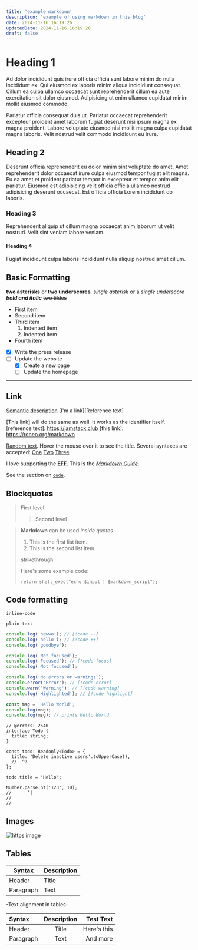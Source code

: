 ```yaml
---
title: 'example markdown'
description: 'example of using markdown in this blog'
date: 2024-11-16 16:19:26
updatedDate: 2024-11-16 16:19:26
draft: false
---
```


# Heading 1

Ad dolor incididunt quis irure officia officia sunt labore minim do nulla incididunt ex. Qui eiusmod ex laboris minim aliqua incididunt consequat. Cillum ea culpa ullamco occaecat sunt reprehenderit cillum ea aute exercitation sit dolor eiusmod. Adipisicing ut enim ullamco cupidatat minim mollit eiusmod commodo.

Pariatur officia consequat duis ut. Pariatur occaecat reprehenderit excepteur proident amet laborum fugiat deserunt nisi ipsum magna ex magna proident. Labore voluptate eiusmod nisi mollit magna culpa cupidatat magna laboris. Velit nostrud velit commodo incididunt eu irure.

## Heading 2

Deserunt officia reprehenderit eu dolor minim sint voluptate do amet. Amet reprehenderit dolor occaecat irure culpa eiusmod tempor fugiat elit magna. Eu ea amet et proident pariatur tempor in excepteur et tempor anim elit pariatur. Eiusmod est adipisicing velit officia officia ullamco nostrud adipisicing deserunt occaecat. Est officia officia Lorem incididunt do laboris.

### Heading 3

Reprehenderit aliquip ut cillum magna occaecat anim laborum ut velit nostrud.
Velit sint veniam labore veniam.

#### Heading 4

Fugiat incididunt culpa laboris incididunt nulla aliquip nostrud amet cillum.

## Basic Formatting

**two asterisks** or **two underscores**.
_single asterisk_ or a _single underscore_
**_bold and italic_**
~~two tildes~~

- First item
- Second item
- Third item
  1. Indented item
  1. Indented item
- Fourth item

- [x] Write the press release
- [ ] Update the website
  - [x] Create a new page
  - [ ] Update the homepage

---

## Link

[Semantic description](https://roneo.org/markdown)
[I'm a link][Reference text]

[This link] will do the same as well. It works as the identifier itself.
[reference text]: https://jamstack.club
[this link]: https://roneo.org/markdown

[Random text][random-identifier].
Hover the mouse over it to see the title.
Several syntaxes are accepted:
[One](https://eff.org 'First site')
[Two](https://example.com 'Second site')
[Three](https://example.com 'Third site')

[random-identifier]: https://roneo.org/markdown 'This example has a title'

I love supporting the **[EFF](https://eff.org)**.
This is the _[Markdown Guide](https://www.markdownguide.org)_.

See the section on [`code`](#code).

## Blockquotes

> First level
>
> > Second level

> **Markdown** can be used _inside quotes_
>
> 1.  This is the first list item.
> 1.  This is the second list item.
>
> ~~strikethrough~~
>
> Here's some example code:
>
>     return shell_exec("echo $input | $markdown_script");

## Code formatting

`inline-code`

```
plain text
```

```ts title="diff"
console.log('hewwo'); // [!code --]
console.log('hello'); // [!code ++]
console.log('goodbye');
```

```ts title="focused"
console.log('Not focused');
console.log('Focused'); // [!code focus]
console.log('Not focused');
```

```ts title="highlight"
console.log('No errors or warnings');
console.error('Error'); // [!code error]
console.warn('Warning'); // [!code warning]
console.log('Highlighted'); // [!code highlight]
```

```js /Hello/ title="word highlight"
const msg = 'Hello World';
console.log(msg);
console.log(msg); // prints Hello World
```

```tsx twoslash title="twoslash" caption="this code block has custom caption."
// @errors: 2540
interface Todo {
  title: string;
}

const todo: Readonly<Todo> = {
  title: 'Delete inactive users'.toUpperCase(),
  //  ^?
};

todo.title = 'Hello';

Number.parseInt('123', 10);
//      ^|
//
//
```

## Images

![https image](https://placehold.co/600x400 'image with title title')

## Tables

| Syntax    | Description |
| --------- | ----------- |
| Header    | Title       |
| Paragraph | Text        |

-Text alignment in tables-

| Syntax    | Description |   Test Text |
| :-------- | :---------: | ----------: |
| Header    |    Title    | Here's this |
| Paragraph |    Text     |    And more |
